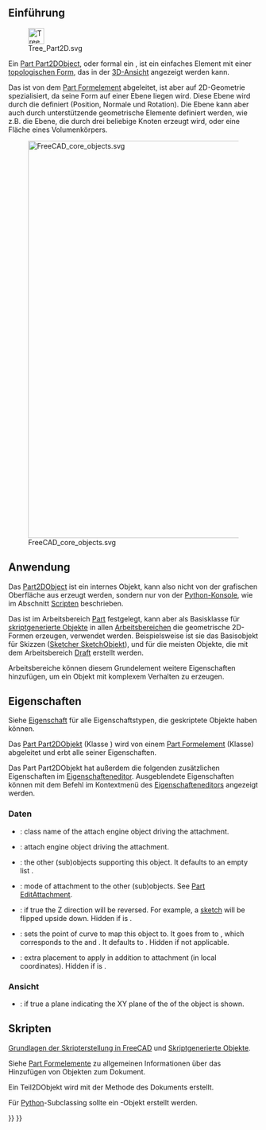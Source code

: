 <languages/>
{{TOCright}}

<span id="Introduction"></span>
== Einführung ==

[[File:Tree_Part2D.svg|32px]]

Ein [[Part_Part2DObject/de|Part Part2DObject]], oder formal ein {{incode|Part::Part2DObject}}, ist ein einfaches Element mit einer [[Part_TopoShape/de|topologischen Form]], das in der [[3D_view/de|3D-Ansicht]] angezeigt werden kann.

Das {{incode|Part::Part2DObject}} ist von dem [[Part Feature/de|Part Formelement]] abgeleitet, ist aber auf 2D-Geometrie spezialisiert, da seine Form auf einer Ebene liegen wird. Diese Ebene wird durch die {{PropertyData/de|Placement}} definiert (Position, Normale und Rotation). Die Ebene kann aber auch durch unterstützende geometrische Elemente definiert werden, wie z.B. die Ebene, die durch drei beliebige Knoten erzeugt wird, oder eine Fläche eines Volumenkörpers.

[[File:FreeCAD_core_objects.svg|800px]]

{{Caption|Vereinfachtes Diagramm der Beziehungen zwischen den Kernobjekten in FreeCAD}}

<span id="Usage"></span>
==Anwendung==

Das [[Part Part2DObject/de|Part2DObject]] ist ein internes Objekt, kann also nicht von der grafischen Oberfläche aus erzeugt werden, sondern nur von der [[Python_console/de|Python-Konsole]], wie im Abschnitt [[#Scripten|Scripten]] beschrieben.

Das {{incode|Part::Part2DObject}} ist im Arbeitsbereich [[Part_Workbench/de|Part]] festgelegt, kann aber als Basisklasse für [[scripted objects/de|skriptgenerierte Objekte]] in allen [[Workbenches/de|Arbeitsbereichen]] die geometrische 2D-Formen erzeugen, verwendet werden. Beispielsweise ist sie das Basisobjekt für Skizzen ([[Sketcher_SketchObject/de|Sketcher SketchObjekt]]), und für die meisten Objekte, die mit dem Arbeitsbereich [[Draft_Workbench/de|Draft]] erstellt werden.

Arbeitsbereiche können diesem Grundelement weitere Eigenschaften hinzufügen, um ein Objekt mit komplexem Verhalten zu erzeugen.

<span id="Properties"></span>
== Eigenschaften ==

Siehe [[Property/de|Eigenschaft]] für alle Eigenschaftstypen, die geskriptete Objekte haben können.

Das [[Part_Part2DObject/de|Part Part2DObjekt]]  (Klasse {{incode|Part:: Part2DObject}}) wird von einem [[Part_Feature/de|Part Formelement]] (Klasse{{incode|Part::Feature}}) abgeleitet und erbt alle seiner Eigenschaften.

Das Part Part2DObjekt hat außerdem die folgenden zusätzlichen Eigenschaften im [[property editor/de|Eigenschafteneditor]]. Ausgeblendete Eigenschaften können mit dem Befehl {{MenuCommand|Ausgeblendete anzeigen}} im Kontextmenü des [[Property_editor/de|Eigenschafteneditors]] angezeigt werden.

<span id="Data"></span>
=== Daten ===

{{TitleProperty|Attachment}}

* {{PropertyData|Attacher Type|String|Hidden, ReadOnly}}: class name of the attach engine object driving the attachment.
* {{PropertyData|Attacher Engine|Enumeration}}: attach engine object driving the attachment.
* {{PropertyData|Attachment Support|LinkSubList}}: the other (sub)objects supporting this object. It defaults to an empty list {{incode|[]}}.
* {{PropertyData|Map Mode|Enumeration}}: mode of attachment to the other (sub)objects. See [[Part_EditAttachment|Part EditAttachment]].
* {{PropertyData|Map Reversed|Bool}}: if true the Z direction will be reversed. For example, a [[sketch|sketch]] will be flipped upside down. Hidden if {{PropertyData|Map Mode}} is {{value|Deactivated}}.
* {{PropertyData|Map Path Parameter|Float}}: sets the point of curve to map this object to. It goes from {{value|0}} to {{value|1}}, which corresponds to the {{value|start}} and {{value|end}}. It defaults to {{value|0}}. Hidden if not applicable.
* {{PropertyData|Attachment Offset|Placement}}: extra placement to apply in addition to attachment (in local coordinates). Hidden if {{PropertyData|Map Mode}} is {{value|Deactivated}}.

<span id="View"></span>
===Ansicht===

{{TitleProperty|Display Options}}

* {{PropertyView|Show Plane|Bool}}: if true a plane indicating the XY plane of the {{PropertyData|Placement}} of the object is shown. {{Version|1.1}}

<span id="Scripting"></span>
== Skripten ==

{{Emphasis|Siehe auch:}} [[FreeCAD_Scripting_Basics/de|Grundlagen der Skripterstellung in FreeCAD]] und [[Scripted_objects/de|Skriptgenerierte Objekte]].

Siehe [[Part_Feature/de|Part Formelemente]] zu allgemeinen Informationen über das Hinzufügen von Objekten zum Dokument.

Ein Teil2DObjekt wird mit der {{incode|addObject()}} Methode des Dokuments erstellt.

{{Code|code=
import FreeCAD as App

doc = App.newDocument()
obj = App.ActiveDocument.addObject("Part::Part2DObject", "Name")
obj.Label = "Custom label"
}}

Für [[Python/de|Python]]-Subclassing sollte ein {{incode|Part::Part2DObjectPython}}-Objekt erstellt werden.

{{Code|code=
import FreeCAD as App

doc = App.newDocument()
obj = App.ActiveDocument.addObject("Part::Part2DObjectPython", "Name")
obj.Label = "Custom label"
}}


{{Document_objects_navi{{#translation:}}}}
{{Userdocnavi{{#translation:}}}}